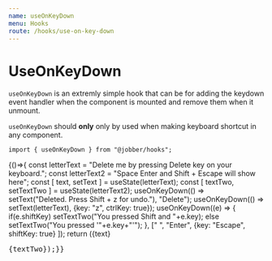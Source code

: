 ```yaml
---
name: useOnKeyDown
menu: Hooks
route: /hooks/use-on-key-down
---
```



# UseOnKeyDown

`useOnKeyDown` is an extremly simple hook that can be for adding the keydown event handler when the component is mounted and remove them when it unmount.

`useOnKeyDown` should **only** only by used when making keyboard shortcut in any component.

```tsx
import { useOnKeyDown } from "@jobber/hooks";
```


<Playground>
  {()=>{
    const letterText = "Delete me by pressing Delete key on your keyboard.";
    const letterText2 = "Space Enter and Shift + Escape will show here";
    const [ text, setText ] = useState(letterText);
    const [ textTwo, setTextTwo ] = useState(letterText2);
    useOnKeyDown(() => setText("Deleted. Press Shift + z for undo."), "Delete");
    useOnKeyDown(() => setText(letterText), {key: "z", ctrlKey: true});
    useOnKeyDown((e) => {
        if(e.shiftKey) setTextTwo("You pressed Shift and "+e.key);
        else setTextTwo("You pressed '"+e.key+"'");
    }, [" ", "Enter", {key: "Escape", shiftKey: true} ]);
    return (<Text>{text}<pre />{textTwo}</Text>);}}
</Playground>
